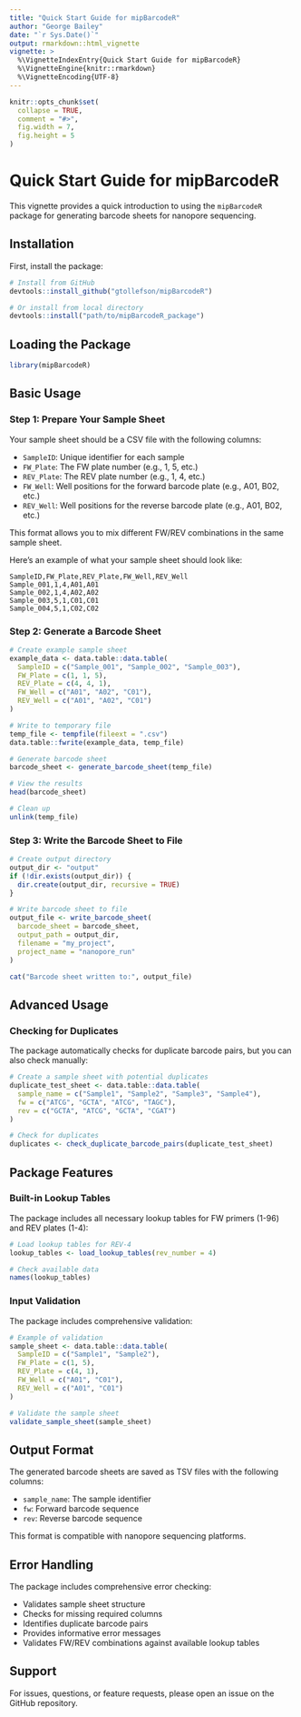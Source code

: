 ```yaml
---
title: "Quick Start Guide for mipBarcodeR"
author: "George Bailey"
date: "`r Sys.Date()`"
output: rmarkdown::html_vignette
vignette: >
  %\VignetteIndexEntry{Quick Start Guide for mipBarcodeR}
  %\VignetteEngine{knitr::rmarkdown}
  %\VignetteEncoding{UTF-8}
---
```


```r
knitr::opts_chunk$set(
  collapse = TRUE,
  comment = "#>",
  fig.width = 7,
  fig.height = 5
)
```

# Quick Start Guide for mipBarcodeR

This vignette provides a quick introduction to using the `mipBarcodeR` package for generating barcode sheets for nanopore sequencing.

## Installation

First, install the package:

```r
# Install from GitHub
devtools::install_github("gtollefson/mipBarcodeR")

# Or install from local directory
devtools::install("path/to/mipBarcodeR_package")
```

## Loading the Package

```r
library(mipBarcodeR)
```

## Basic Usage

### Step 1: Prepare Your Sample Sheet

Your sample sheet should be a CSV file with the following columns:

- `SampleID`: Unique identifier for each sample
- `FW_Plate`: The FW plate number (e.g., 1, 5, etc.)
- `REV_Plate`: The REV plate number (e.g., 1, 4, etc.)
- `FW_Well`: Well positions for the forward barcode plate (e.g., A01, B02, etc.)
- `REV_Well`: Well positions for the reverse barcode plate (e.g., A01, B02, etc.)

This format allows you to mix different FW/REV combinations in the same sample sheet.

Here's an example of what your sample sheet should look like:

```csv
SampleID,FW_Plate,REV_Plate,FW_Well,REV_Well
Sample_001,1,4,A01,A01
Sample_002,1,4,A02,A02
Sample_003,5,1,C01,C01
Sample_004,5,1,C02,C02
```

### Step 2: Generate a Barcode Sheet

```r
# Create example sample sheet
example_data <- data.table::data.table(
  SampleID = c("Sample_001", "Sample_002", "Sample_003"),
  FW_Plate = c(1, 1, 5),
  REV_Plate = c(4, 4, 1),
  FW_Well = c("A01", "A02", "C01"),
  REV_Well = c("A01", "A02", "C01")
)

# Write to temporary file
temp_file <- tempfile(fileext = ".csv")
data.table::fwrite(example_data, temp_file)

# Generate barcode sheet
barcode_sheet <- generate_barcode_sheet(temp_file)

# View the results
head(barcode_sheet)

# Clean up
unlink(temp_file)
```

### Step 3: Write the Barcode Sheet to File

```r
# Create output directory
output_dir <- "output"
if (!dir.exists(output_dir)) {
  dir.create(output_dir, recursive = TRUE)
}

# Write barcode sheet to file
output_file <- write_barcode_sheet(
  barcode_sheet = barcode_sheet,
  output_path = output_dir,
  filename = "my_project",
  project_name = "nanopore_run"
)

cat("Barcode sheet written to:", output_file)
```

## Advanced Usage

### Checking for Duplicates

The package automatically checks for duplicate barcode pairs, but you can also check manually:

```r
# Create a sample sheet with potential duplicates
duplicate_test_sheet <- data.table::data.table(
  sample_name = c("Sample1", "Sample2", "Sample3", "Sample4"),
  fw = c("ATCG", "GCTA", "ATCG", "TAGC"),
  rev = c("GCTA", "ATCG", "GCTA", "CGAT")
)

# Check for duplicates
duplicates <- check_duplicate_barcode_pairs(duplicate_test_sheet)
```

## Package Features

### Built-in Lookup Tables

The package includes all necessary lookup tables for FW primers (1-96) and REV plates (1-4):

```r
# Load lookup tables for REV-4
lookup_tables <- load_lookup_tables(rev_number = 4)

# Check available data
names(lookup_tables)
```

### Input Validation

The package includes comprehensive validation:

```r
# Example of validation
sample_sheet <- data.table::data.table(
  SampleID = c("Sample1", "Sample2"),
  FW_Plate = c(1, 5),
  REV_Plate = c(4, 1),
  FW_Well = c("A01", "C01"),
  REV_Well = c("A01", "C01")
)

# Validate the sample sheet
validate_sample_sheet(sample_sheet)
```

## Output Format

The generated barcode sheets are saved as TSV files with the following columns:

- `sample_name`: The sample identifier
- `fw`: Forward barcode sequence
- `rev`: Reverse barcode sequence

This format is compatible with nanopore sequencing platforms.

## Error Handling

The package includes comprehensive error checking:

- Validates sample sheet structure
- Checks for missing required columns
- Identifies duplicate barcode pairs
- Provides informative error messages
- Validates FW/REV combinations against available lookup tables

## Support

For issues, questions, or feature requests, please open an issue on the GitHub repository. 